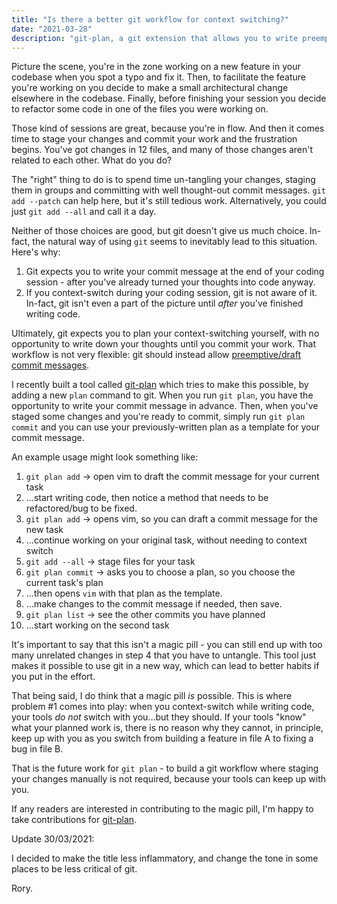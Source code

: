 ```yaml
---
title: "Is there a better git workflow for context switching?"
date: "2021-03-28"
description: "git-plan, a git extension that allows you to write preemptive commit messages"
---
```


Picture the scene, you're in the zone working on a new feature in your codebase when you spot a typo and fix it. Then,
to facilitate the feature you're working on you decide to make a small architectural change elsewhere in the codebase.
Finally, before finishing your session you decide to refactor some code in one of the files you were working on.

Those kind of sessions are great, because you're in flow. And then it comes time to stage your changes and commit your
work and the frustration begins. You've got changes in 12 files, and many of those changes aren't related to
each other. What do you do?

The "right" thing to do is to spend time un-tangling your changes, staging them in groups and committing with well
thought-out commit messages. `git add --patch` can help here, but it's still tedious work. Alternatively, you could just
`git add --all` and call it a day.

Neither of those choices are good, but git doesn't give us much choice. In-fact, the natural way of using `git` seems
to inevitably lead to this situation. Here's why:

1. Git expects you to write your commit message at the end of your coding session - after you've already turned your
thoughts into code anyway.
2. If you context-switch during your coding session, git is not aware of it. In-fact, git isn't even a part of the
picture until _after_ you've finished writing code.

Ultimately, git expects you to plan your context-switching yourself, with no opportunity to write down your thoughts
until you commit your work. That workflow is not very flexible: git should instead allow
[preemptive/draft commit messages](https://arialdomartini.wordpress.com/2012/09/03/pre-emptive-commit-comments/).

I recently built a tool called [git-plan](https://github.com/synek/git-plan) which tries to make this possible, by adding a new
`plan` command  to git. When you run `git plan`, you have the opportunity to write your commit message in advance.
Then, when you've staged some changes and you're ready to commit, simply run `git plan commit` and you can use your
previously-written plan as a template for your commit message.

An example usage might look something like:
1. `git plan add` -> open vim to draft the commit message for your current task
1. ...start writing code, then notice a method that needs to be refactored/bug to be fixed.
2. `git plan add` -> opens vim, so you can draft a commit message for the new task
3. ...continue working on your original task, without needing to context switch
4. `git add --all` -> stage files for your task
5. `git plan commit` -> asks you to choose a plan, so you choose the current task's plan
6. ...then opens `vim` with that plan as the template.
7. ...make changes to the commit message if needed, then save.
8. `git plan list` -> see the other commits you have planned
9. ...start working on the second task

It's important to say that this isn't a magic pill - you can still end up with too many unrelated changes in step
4 that you have to untangle. This tool just makes it possible to use git in a new way, which can lead to better habits
if you put in the effort.

That being said, I do think that a magic pill _is_ possible. This is where problem #1 comes into play: when you
context-switch while writing code, your tools *do not* switch with you...but they should. If your tools "know" what your
planned work is, there is no reason why they cannot, in principle, keep up with you as you switch from building a
feature in file A to fixing a bug in file B.

That is the future work for `git plan` - to build a git workflow where staging your changes manually is not required,
because your tools can keep up with you.

If any readers are interested in contributing to the magic pill, I'm happy to take contributions for
[git-plan](https://github.com/synek/git-plan).

Update 30/03/2021:

I decided to make the title less inflammatory, and change the tone in some places to be less critical of git.

Rory.
